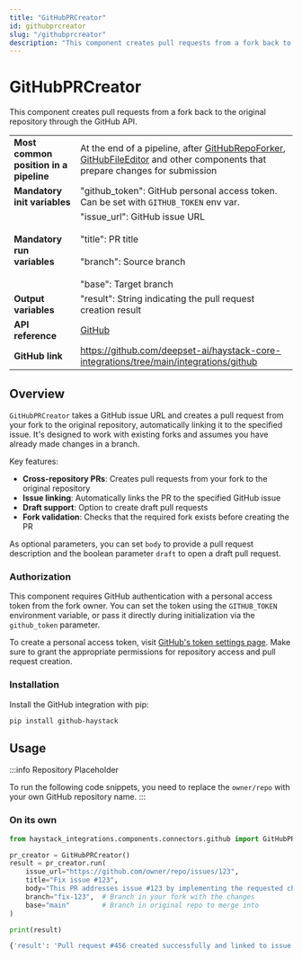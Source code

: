 ```yaml
---
title: "GitHubPRCreator"
id: githubprcreator
slug: "/githubprcreator"
description: "This component creates pull requests from a fork back to the original repository through the GitHub API."
---
```


# GitHubPRCreator

This component creates pull requests from a fork back to the original repository through the GitHub API.

|  |  |
| --- | --- |
| **Most common position in a pipeline** | At the end of a pipeline, after [GitHubRepoForker](githubrepoforker.mdx), [GitHubFileEditor](githubfileeditor.mdx) and other components that prepare changes for submission |
| **Mandatory init variables** | "github_token": GitHub personal access token. Can be set with `GITHUB_TOKEN` env var. |
| **Mandatory run variables** | "issue_url": GitHub issue URL  <br /> <br />"title": PR title  <br /> <br />"branch": Source branch  <br /> <br />"base": Target branch |
| **Output variables** | "result": String indicating the pull request creation result |
| **API reference** | [GitHub](/reference/integrations-github) |
| **GitHub link** | https://github.com/deepset-ai/haystack-core-integrations/tree/main/integrations/github |

## Overview

`GitHubPRCreator` takes a GitHub issue URL and creates a pull request from your fork to the original repository, automatically linking it to the specified issue. It's designed to work with existing forks and assumes you have already made changes in a branch.

Key features:

- **Cross-repository PRs**: Creates pull requests from your fork to the original repository
- **Issue linking**: Automatically links the PR to the specified GitHub issue
- **Draft support**: Option to create draft pull requests
- **Fork validation**: Checks that the required fork exists before creating the PR

As optional parameters, you can set `body` to provide a pull request description and the boolean parameter `draft` to open a draft pull request.

### Authorization

This component requires GitHub authentication with a personal access token from the fork owner. You can set the token using the `GITHUB_TOKEN` environment variable, or pass it directly during initialization via the `github_token` parameter.

To create a personal access token, visit [GitHub's token settings page](https://github.com/settings/tokens). Make sure to grant the appropriate permissions for repository access and pull request creation.

### Installation

Install the GitHub integration with pip:

```shell
pip install github-haystack
```

## Usage

:::info
Repository Placeholder

To run the following code snippets, you need to replace the `owner/repo` with your own GitHub repository name.
:::

### On its own

```python
from haystack_integrations.components.connectors.github import GitHubPRCreator

pr_creator = GitHubPRCreator()
result = pr_creator.run(
    issue_url="https://github.com/owner/repo/issues/123",
    title="Fix issue #123",
    body="This PR addresses issue #123 by implementing the requested changes.",
    branch="fix-123",  # Branch in your fork with the changes
    base="main"        # Branch in original repo to merge into
)

print(result)
```

```bash
{'result': 'Pull request #456 created successfully and linked to issue #123'}
```
